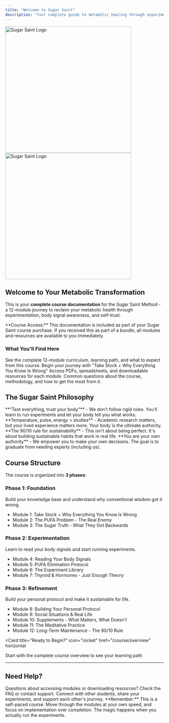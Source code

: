 ```yaml
---
title: "Welcome to Sugar Saint"
description: "Your complete guide to metabolic healing through experimentation and body signal awareness"
---
```


<img
  className="block dark:hidden"
  src="/logo/light-v3-5x1.png"
  alt="Sugar Saint Logo"
  width="400"
/>
<img
  className="hidden dark:block"
  src="/logo/dark-v3-5x1.png"
  alt="Sugar Saint Logo"
  width="400"
/>

## Welcome to Your Metabolic Transformation

This is your **complete course documentation** for the Sugar Saint Method - a 12-module journey to reclaim your metabolic health through experimentation, body signal awareness, and self-trust.

<Note>
**Course Access:** This documentation is included as part of your Sugar Saint course purchase. If you received this as part of a bundle, all modules and resources are available to you immediately.
</Note>

### What You'll Find Here

<CardGroup cols={2}>
  <Card
    title="Course Overview"
    icon="map"
    href="/course/overview"
  >
    See the complete 12-module curriculum, learning path, and what to expect from this course.
  </Card>
  <Card
    title="Start Module 1"
    icon="play"
    href="/course/phase1/module1-take-stock"
  >
    Begin your journey with "Take Stock + Why Everything You Know Is Wrong"
  </Card>
  <Card
    title="Course Deliverables"
    icon="download"
    href="/course/deliverables"
  >
    Access PDFs, spreadsheets, and downloadable resources for each module.
  </Card>
  <Card
    title="Frequently Asked Questions"
    icon="circle-question"
    href="/course/faq"
  >
    Common questions about the course, methodology, and how to get the most from it.
  </Card>
</CardGroup>

## The Sugar Saint Philosophy

<AccordionGroup>
  <Accordion title="Experimentation Over Dogma" icon="flask">
    **"Test everything, trust your body"** - We don't follow rigid rules. You'll learn to run experiments and let your body tell you what works.
  </Accordion>

  <Accordion title="Body Signals Are Authority" icon="heart-pulse">
    **Temperature, pulse, energy > studies** - Academic research matters, but your lived experience matters more. Your body is the ultimate authority.
  </Accordion>

  <Accordion title="Practice, Not Perfection" icon="shield-check">
    **The 90/10 rule for sustainability** - This isn't about being perfect. It's about building sustainable habits that work in real life.
  </Accordion>

  <Accordion title="Self-Trust Over Experts" icon="user">
    **You are your own authority** - We empower you to make your own decisions. The goal is to graduate from needing experts (including us).
  </Accordion>
</AccordionGroup>

## Course Structure

The course is organized into **3 phases**:

### Phase 1: Foundation
Build your knowledge base and understand why conventional wisdom got it wrong.
- Module 1: Take Stock + Why Everything You Know Is Wrong
- Module 2: The PUFA Problem - The Real Enemy
- Module 3: The Sugar Truth - What They Got Backwards

### Phase 2: Experimentation
Learn to read your body signals and start running experiments.
- Module 4: Reading Your Body Signals
- Module 5: PUFA Elimination Protocol
- Module 6: The Experiment Library
- Module 7: Thyroid & Hormones - Just Enough Theory

### Phase 3: Refinement
Build your personal protocol and make it sustainable for life.
- Module 8: Building Your Personal Protocol
- Module 9: Social Situations & Real Life
- Module 10: Supplements - What Matters, What Doesn't
- Module 11: The Meditative Practice
- Module 12: Long-Term Maintenance - The 90/10 Rule

<Card
  title="Ready to Begin?"
  icon="rocket"
  href="/course/overview"
  horizontal
>
  Start with the complete course overview to see your learning path
</Card>

---

## Need Help?

<CardGroup cols={2}>
  <Card title="Technical Support" icon="life-ring">
    Questions about accessing modules or downloading resources? Check the FAQ or contact support.
  </Card>
  <Card title="Course Community" icon="users">
    Connect with other students, share your experiments, and support each other's journey.
  </Card>
</CardGroup>

<Info>
**Remember:** This is a self-paced course. Move through the modules at your own speed, and focus on implementation over completion. The magic happens when you actually run the experiments.
</Info>
